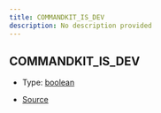 ```yaml
---
title: COMMANDKIT_IS_DEV
description: No description provided
---
```


## COMMANDKIT_IS_DEV

- Type: [boolean](https://developer.mozilla.org/en-US/docs/Web/JavaScript/Reference/Global_Objects/Boolean)

- [Source](https://github.com/underctrl-io/commandkit/blob/e7997746676c2b18be64230c918cb998973d18b5/packages/commandkit/src/utils/constants.ts#L3)